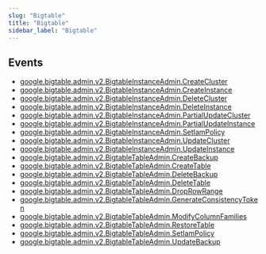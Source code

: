 ```yaml
---
slug: "Bigtable"
title: "Bigtable"
sidebar_label: "Bigtable"
---
```


## Events

- [google.bigtable.admin.v2.BigtableInstanceAdmin.CreateCluster](/gcp/threats/bigtable/rules/google.bigtable.admin.v2.bigtableinstanceadmin.createcluster)
- [google.bigtable.admin.v2.BigtableInstanceAdmin.CreateInstance](/gcp/threats/bigtable/rules/google.bigtable.admin.v2.bigtableinstanceadmin.createinstance)
- [google.bigtable.admin.v2.BigtableInstanceAdmin.DeleteCluster](/gcp/threats/bigtable/rules/google.bigtable.admin.v2.bigtableinstanceadmin.deletecluster)
- [google.bigtable.admin.v2.BigtableInstanceAdmin.DeleteInstance](/gcp/threats/bigtable/rules/google.bigtable.admin.v2.bigtableinstanceadmin.deleteinstance)
- [google.bigtable.admin.v2.BigtableInstanceAdmin.PartialUpdateCluster](/gcp/threats/bigtable/rules/google.bigtable.admin.v2.bigtableinstanceadmin.partialupdatecluster)
- [google.bigtable.admin.v2.BigtableInstanceAdmin.PartialUpdateInstance](/gcp/threats/bigtable/rules/google.bigtable.admin.v2.bigtableinstanceadmin.partialupdateinstance)
- [google.bigtable.admin.v2.BigtableInstanceAdmin.SetIamPolicy](/gcp/threats/bigtable/rules/google.bigtable.admin.v2.bigtableinstanceadmin.setiampolicy)
- [google.bigtable.admin.v2.BigtableInstanceAdmin.UpdateCluster](/gcp/threats/bigtable/rules/google.bigtable.admin.v2.bigtableinstanceadmin.updatecluster)
- [google.bigtable.admin.v2.BigtableInstanceAdmin.UpdateInstance](/gcp/threats/bigtable/rules/google.bigtable.admin.v2.bigtableinstanceadmin.updateinstance)
- [google.bigtable.admin.v2.BigtableTableAdmin.CreateBackup](/gcp/threats/bigtable/rules/google.bigtable.admin.v2.bigtabletableadmin.createbackup)
- [google.bigtable.admin.v2.BigtableTableAdmin.CreateTable](/gcp/threats/bigtable/rules/google.bigtable.admin.v2.bigtabletableadmin.createtable)
- [google.bigtable.admin.v2.BigtableTableAdmin.DeleteBackup](/gcp/threats/bigtable/rules/google.bigtable.admin.v2.bigtabletableadmin.deletebackup)
- [google.bigtable.admin.v2.BigtableTableAdmin.DeleteTable](/gcp/threats/bigtable/rules/google.bigtable.admin.v2.bigtabletableadmin.deletetable)
- [google.bigtable.admin.v2.BigtableTableAdmin.DropRowRange](/gcp/threats/bigtable/rules/google.bigtable.admin.v2.bigtabletableadmin.droprowrange)
- [google.bigtable.admin.v2.BigtableTableAdmin.GenerateConsistencyToken](/gcp/threats/bigtable/rules/google.bigtable.admin.v2.bigtabletableadmin.generateconsistencytoken)
- [google.bigtable.admin.v2.BigtableTableAdmin.ModifyColumnFamilies](/gcp/threats/bigtable/rules/google.bigtable.admin.v2.bigtabletableadmin.modifycolumnfamilies)
- [google.bigtable.admin.v2.BigtableTableAdmin.RestoreTable](/gcp/threats/bigtable/rules/google.bigtable.admin.v2.bigtabletableadmin.restoretable)
- [google.bigtable.admin.v2.BigtableTableAdmin.SetIamPolicy](/gcp/threats/bigtable/rules/google.bigtable.admin.v2.bigtabletableadmin.setiampolicy)
- [google.bigtable.admin.v2.BigtableTableAdmin.UpdateBackup](/gcp/threats/bigtable/rules/google.bigtable.admin.v2.bigtabletableadmin.updatebackup)